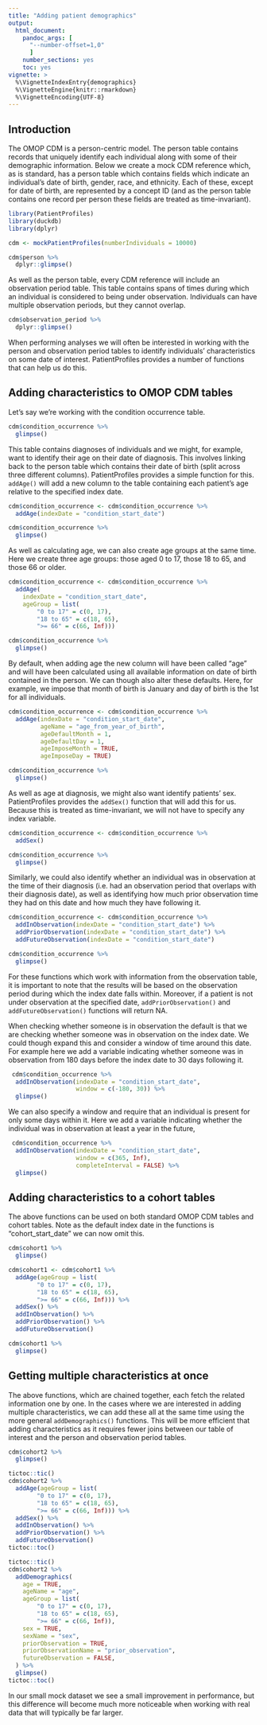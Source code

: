 ```yaml
---
title: "Adding patient demographics"
output: 
  html_document:
    pandoc_args: [
      "--number-offset=1,0"
      ]
    number_sections: yes
    toc: yes
vignette: >
  %\VignetteIndexEntry{demographics}
  %\VignetteEngine{knitr::rmarkdown}
  %\VignetteEncoding{UTF-8}
---
```


## Introduction
The OMOP CDM is a person-centric model. The person table contains records that uniquely identify each individual along with some of their demographic information. Below we create a mock CDM reference which, as is standard, has a person table which contains fields which indicate an individual's date of birth, gender, race, and ethnicity. Each of these, except for date of birth, are represented by a concept ID (and as the person table contains one record per person these fields are treated as time-invariant).

```r
library(PatientProfiles)
library(duckdb)
library(dplyr)

cdm <- mockPatientProfiles(numberIndividuals = 10000)

cdm$person %>% 
  dplyr::glimpse()
```

As well as the person table, every CDM reference will include an observation period table. This table contains spans of times during which an individual is considered to being under observation. Individuals can have multiple observation periods, but they cannot overlap.

```r
cdm$observation_period %>% 
  dplyr::glimpse()
```

When performing analyses we will often be interested in working with the person and observation period tables to identify individuals' characteristics on some date of interest. PatientProfiles provides a number of functions that can help us do this.

## Adding characteristics to OMOP CDM tables

Let's say we're working with the condition occurrence table. 

```r
cdm$condition_occurrence %>%
  glimpse()
```

This table contains diagnoses of individuals and we might, for example, want to identify their age on their date of diagnosis. This involves linking back to the person table which contains their date of birth (split across three different columns). PatientProfiles provides a simple function for this. `addAge()` will add a new column to the table containing each patient's age relative to the specified index date.

```r
cdm$condition_occurrence <- cdm$condition_occurrence %>%
  addAge(indexDate = "condition_start_date")

cdm$condition_occurrence %>%
  glimpse()
```

As well as calculating age, we can also create age groups at the same time. Here we create three age groups: those aged 0 to 17, those 18 to 65, and those 66 or older.

```r
cdm$condition_occurrence <- cdm$condition_occurrence %>%
  addAge(
    indexDate = "condition_start_date",
    ageGroup = list(
        "0 to 17" = c(0, 17),
        "18 to 65" = c(18, 65),
        ">= 66" = c(66, Inf)))

cdm$condition_occurrence %>%
  glimpse()
```


By default, when adding age the new column will have been called "age" and will have been calculated using all available information on date of birth contained in the person. We can though also alter these defaults. Here, for example, we impose that month of birth is January and day of birth is the 1st for all individuals.

```r
cdm$condition_occurrence <- cdm$condition_occurrence %>%
  addAge(indexDate = "condition_start_date", 
         ageName = "age_from_year_of_birth", 
         ageDefaultMonth = 1,
         ageDefaultDay = 1,
         ageImposeMonth = TRUE, 
         ageImposeDay = TRUE)

cdm$condition_occurrence %>%
  glimpse()
```

As well as age at diagnosis, we might also want identify patients' sex. PatientProfiles provides the `addSex()` function that will add this for us. Because this is treated as time-invariant, we will not have to specify any index variable.

```r
cdm$condition_occurrence <- cdm$condition_occurrence %>%
  addSex()

cdm$condition_occurrence %>%
  glimpse()
```

Similarly, we could also identify whether an individual was in observation at the time of their diagnosis (i.e. had an observation period that overlaps with their diagnosis date), as well as identifying how much prior observation time they had on this date and how much they have following it. 

```r
cdm$condition_occurrence <- cdm$condition_occurrence %>%
  addInObservation(indexDate = "condition_start_date") %>% 
  addPriorObservation(indexDate = "condition_start_date") %>% 
  addFutureObservation(indexDate = "condition_start_date")

cdm$condition_occurrence %>%
  glimpse()
```

For these functions which work with information from the observation table, it is important to note that the results will be based on the observation period during which the index date falls within. Moreover, if a patient is not under observation at the specified date, `addPriorObservation()` and `addFutureObservation()` functions will return NA.

When checking whether someone is in observation the default is that we are checking whether someone was in observation on the index date. We could though expand this and consider a window of time around this date. For example here we add a variable indicating whether someone was in observation from 180 days before the index date to 30 days following it.

```r
 cdm$condition_occurrence %>%
  addInObservation(indexDate = "condition_start_date", 
                   window = c(-180, 30)) %>%
  glimpse()
```

We can also specify a window and require that an individual is present for only some days within it. Here we add a variable indicating whether the individual was in observation at least a year in the future,
```r
 cdm$condition_occurrence %>%
  addInObservation(indexDate = "condition_start_date", 
                   window = c(365, Inf), 
                   completeInterval = FALSE) %>%
  glimpse()
```

## Adding characteristics to a cohort tables

The above functions can be used on both standard OMOP CDM tables and cohort tables. Note as the default index date in the functions is "cohort_start_date" we can now omit this.

```r
cdm$cohort1 %>%
  glimpse()

cdm$cohort1 <- cdm$cohort1 %>%
  addAge(ageGroup = list(
        "0 to 17" = c(0, 17),
        "18 to 65" = c(18, 65),
        ">= 66" = c(66, Inf))) %>% 
  addSex() %>% 
  addInObservation() %>%
  addPriorObservation() %>%
  addFutureObservation()

cdm$cohort1 %>%
  glimpse()
```


## Getting multiple characteristics at once

The above functions, which are chained together, each fetch the related information one by one. In the cases where we are interested in adding multiple characteristics, we can add these all at the same time using the more general `addDemographics()` functions. This will be more efficient that adding characteristics as it requires fewer joins between our table of interest and the person and observation period tables.

```r
cdm$cohort2 %>%
  glimpse()

tictoc::tic()
cdm$cohort2 %>%
  addAge(ageGroup = list(
        "0 to 17" = c(0, 17),
        "18 to 65" = c(18, 65),
        ">= 66" = c(66, Inf))) %>% 
  addSex() %>% 
  addInObservation() %>%
  addPriorObservation() %>%
  addFutureObservation()
tictoc::toc()

tictoc::tic()
cdm$cohort2 %>%
  addDemographics(
    age = TRUE,
    ageName = "age",
    ageGroup = list(
        "0 to 17" = c(0, 17),
        "18 to 65" = c(18, 65),
        ">= 66" = c(66, Inf)),
    sex = TRUE,
    sexName = "sex",
    priorObservation = TRUE,
    priorObservationName = "prior_observation",
    futureObservation = FALSE,
  ) %>%
  glimpse()
tictoc::toc()
```

In our small mock dataset we see a small improvement in performance, but this difference will become much more noticeable when working with real data that will typically be far larger.
